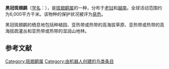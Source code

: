 {{noteTA
|G1=unit
}}
{{speciesbox
| image =
| status = NT
| status_system = IUCN3.1
| status_ref = <ref>{{cite iucn|url=https://www.iucnredlist.org/details/22716552/0 |title=''Actinodura sodangorum'' |author=BirdLife International |author-link=BirdLife International |year=2013 |access-date=26 November 2013|ref=harv}}</ref>
| genus = Actinodura
| species = sodangorum
| authority = Eames, Le Trong Trai, Nguyen Cu & Eve, 1999
| synonyms =
}}

'''黑冠斑翅鹛'''（[[学名|学名]]：{{lang|la|''Actinodura sodangorum''}}），是[[斑翅鹛属|斑翅鹛属]]的一种，分布于[[老挝|老挝]]和[[越南|越南]]。全球活动范围约为6,000平方千米。该物种的保护状况被评为[[易危|易危]]。

黑冠斑翅鹛的栖息地包括种植园、亚热带或热带的高海拔草原、亚热带或热带的高海拔疏灌丛和亚热带或热带的湿润山地林。

==参考文献==
{{reflist}}
{{Taxonbar|from=Q2823625}}

[[Category:斑翅鹛属|Category:斑翅鹛属]]
[[Category:由机器人创建的鸟类条目|Category:由机器人创建的鸟类条目]]